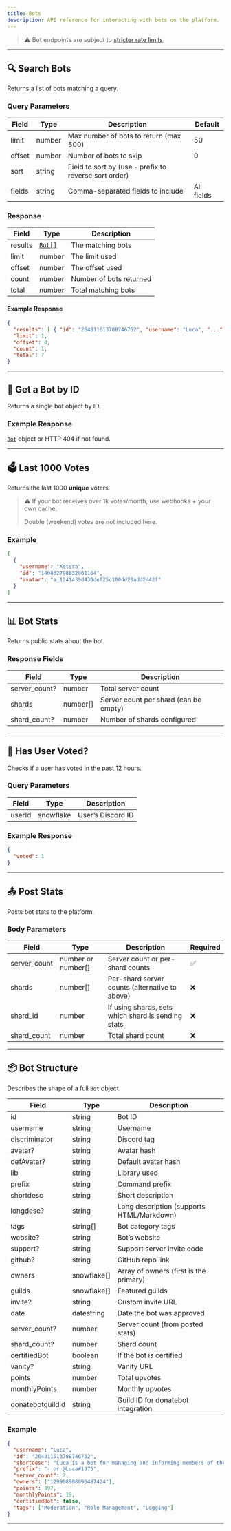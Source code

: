 ```yaml
---
title: Bots
description: API reference for interacting with bots on the platform.
---
```



> ⚠️ Bot endpoints are subject to [stricter rate limits](/docs/Resources/ratelimits#resource-specific-ratelimits).

---

## 🔍 Search Bots

<HTTPHeader type="GET" path="bots" />
<deprecated />

Returns a list of bots matching a query.

### Query Parameters

| Field  | Type     | Description                                              | Default    |
|--------|----------|----------------------------------------------------------|------------|
| limit  | number   | Max number of bots to return (max 500)                   | 50         |
| offset | number   | Number of bots to skip                                   | 0          |
| sort   | string   | Field to sort by (use `-` prefix to reverse sort order)  |            |
| fields | string   | Comma-separated fields to include                        | All fields |

### Response

| Field   | Type                  | Description                                   |
|---------|-----------------------|-----------------------------------------------|
| results | [`Bot[]`](#bot-structure) | The matching bots                         |
| limit   | number                | The limit used                                |
| offset  | number                | The offset used                               |
| count   | number                | Number of bots returned                       |
| total   | number                | Total matching bots                           |

#### Example Response

```json title="/bots?search=Luca"
{
  "results": [ { "id": "264811613708746752", "username": "Luca", "...": "..." } ],
  "limit": 1,
  "offset": 0,
  "count": 1,
  "total": 7
}
```

---

## 🧍 Get a Bot by ID

<HTTPHeader type="GET" path="bots/:bot_id" />

Returns a single bot object by ID.

### Example Response

[`Bot`](#bot-structure) object or HTTP 404 if not found.

---

## 🗳️ Last 1000 Votes

<HTTPHeader type="GET" path="bots/:bot_id/votes" />

Returns the last 1000 **unique** voters.

> ⚠️ If your bot receives over 1k votes/month, use webhooks + your own cache.
>  
> Double (weekend) votes are not included here.

### Example

```json title="/bots/1234/votes"
[
  {
    "username": "Xetera",
    "id": "140862798832861184",
    "avatar": "a_1241439d430def25c100dd28add2d42f"
  }
]
```

---

## 📊 Bot Stats

<HTTPHeader type="GET" path="bots/:bot_id/stats" />

Returns public stats about the bot.

### Response Fields

| Field         | Type       | Description                                                   |
|---------------|------------|---------------------------------------------------------------|
| server_count? | number     | Total server count                                            |
| shards        | number[]   | Server count per shard (can be empty)                         |
| shard_count?  | number     | Number of shards configured                                   |

---

## 👤 Has User Voted?

<HTTPHeader type="GET" path="bots/:bot_id/check" />

Checks if a user has voted in the past 12 hours.

### Query Parameters

| Field  | Type        | Description       |
|--------|-------------|-------------------|
| userId | snowflake   | User’s Discord ID |

### Example Response

```json title="/bots/9876/check?userId=1234"
{
  "voted": 1
}
```

---

## 📤 Post Stats

<HTTPHeader type="POST" path="bots/:bot_id/stats" />

Posts bot stats to the platform.

### Body Parameters

| Field        | Type                 | Description                                                                 | Required |
|--------------|----------------------|-----------------------------------------------------------------------------|----------|
| server_count | number or number[]   | Server count or per-shard counts                                            | ✅       |
| shards       | number[]             | Per-shard server counts (alternative to above)                              | ❌       |
| shard_id     | number               | If using shards, sets which shard is sending stats                          | ❌       |
| shard_count  | number               | Total shard count                                                           | ❌       |

---

## 📦 Bot Structure

Describes the shape of a full `Bot` object.

| Field            | Type        | Description                                                     |
|------------------|-------------|-----------------------------------------------------------------|
| id               | string      | Bot ID                                                          |
| username         | string      | Username                                                        |
| discriminator    | string      | Discord tag                                                     |
| avatar?          | string      | Avatar hash                                                     |
| defAvatar?       | string      | Default avatar hash                                             |
| lib <deprecated/>| string      | Library used                                                    |
| prefix           | string      | Command prefix                                                  |
| shortdesc        | string      | Short description                                               |
| longdesc?        | string      | Long description (supports HTML/Markdown)                       |
| tags             | string[]    | Bot category tags                                               |
| website?         | string      | Bot’s website                                                   |
| support?         | string      | Support server invite code                                      |
| github?          | string      | GitHub repo link                                                |
| owners           | snowflake[] | Array of owners (first is the primary)                          |
| guilds           | snowflake[] | Featured guilds                                                 |
| invite?          | string      | Custom invite URL                                               |
| date             | datestring  | Date the bot was approved                                       |
| server_count?    | number      | Server count (from posted stats)                                |
| shard_count?     | number      | Shard count                                                     |
| certifiedBot     | boolean     | If the bot is certified                                         |
| vanity?          | string      | Vanity URL                                                      |
| points           | number      | Total upvotes                                                   |
| monthlyPoints    | number      | Monthly upvotes                                                 |
| donatebotguildid | string      | Guild ID for donatebot integration                              |

### Example

```json
{
  "username": "Luca",
  "id": "264811613708746752",
  "shortdesc": "Luca is a bot for managing and informing members of the server",
  "prefix": "- or @Luca#1375",
  "server_count": 2,
  "owners": ["129908908096487424"],
  "points": 397,
  "monthlyPoints": 19,
  "certifiedBot": false,
  "tags": ["Moderation", "Role Management", "Logging"]
}
```

---
